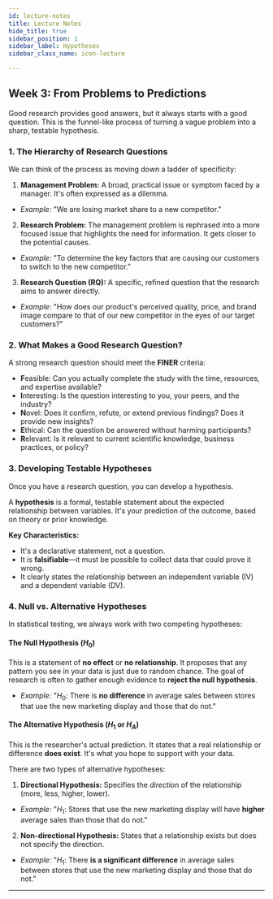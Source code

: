 ```yaml
---
id: lecture-notes
title: Lecture Notes
hide_title: true
sidebar_position: 1
sidebar_label: Hypotheses
sidebar_class_name: icon-lecture

---
```


<ModuleBanner />

## **Week 3: From Problems to Predictions**

Good research provides good answers, but it always starts with a good question. This is the funnel-like process of turning a vague problem into a sharp, testable hypothesis.

### **1. The Hierarchy of Research Questions**

We can think of the process as moving down a ladder of specificity:

1.  **Management Problem:** A broad, practical issue or symptom faced by a manager. It's often expressed as a dilemma.
* *Example:* "We are losing market share to a new competitor."

2.  **Research Problem:** The management problem is rephrased into a more focused issue that highlights the need for information. It gets closer to the potential causes.
* *Example:* "To determine the key factors that are causing our customers to switch to the new competitor."

3.  **Research Question (RQ):** A specific, refined question that the research aims to answer directly.
* *Example:* "How does our product's perceived quality, price, and brand image compare to that of our new competitor in the eyes of our target customers?"

### **2. What Makes a Good Research Question?**

A strong research question should meet the **FINER** criteria:
* **F**easible: Can you actually complete the study with the time, resources, and expertise available?
* **I**nteresting: Is the question interesting to you, your peers, and the industry?
* **N**ovel: Does it confirm, refute, or extend previous findings? Does it provide new insights?
* **E**thical: Can the question be answered without harming participants?
* **R**elevant: Is it relevant to current scientific knowledge, business practices, or policy?

### **3. Developing Testable Hypotheses**

Once you have a research question, you can develop a hypothesis.

A **hypothesis** is a formal, testable statement about the expected relationship between variables. It's your prediction of the outcome, based on theory or prior knowledge.

**Key Characteristics:**
* It's a declarative statement, not a question.
* It is **falsifiable**—it must be possible to collect data that could prove it wrong.
* It clearly states the relationship between an independent variable (IV) and a dependent variable (DV).

### **4. Null vs. Alternative Hypotheses**

In statistical testing, we always work with two competing hypotheses:

#### **The Null Hypothesis ($H_0$)**
This is a statement of **no effect** or **no relationship**. It proposes that any pattern you see in your data is just due to random chance. The goal of research is often to gather enough evidence to **reject the null hypothesis**.
* *Example:* "$H_0$: There is **no difference** in average sales between stores that use the new marketing display and those that do not."

#### **The Alternative Hypothesis ($H_1$ or $H_A$)**
This is the researcher's actual prediction. It states that a real relationship or difference **does exist**. It's what you hope to support with your data.

There are two types of alternative hypotheses:

1.  **Directional Hypothesis:** Specifies the *direction* of the relationship (more, less, higher, lower).
* *Example:* "$H_1$: Stores that use the new marketing display will have **higher** average sales than those that do not."

2.  **Non-directional Hypothesis:** States that a relationship exists but does not specify the direction.
* *Example:* "$H_1$: There **is a significant difference** in average sales between stores that use the new marketing display and those that do not."

---
